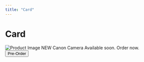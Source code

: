 ```yaml
---
title: "Card"
---
```


# Card

<Column gap={4} expand>
  <Card
    shadow={4}
    justify="between"
    customClassName="w-72 h-96 border-secondary-300 relative cursor-default select-none transition-all hover:scale-95 hover:rotate-1 dark:border-secondary-800"
  >
    <img
      src="/images/product-image-5.jpg"
      alt="Product Image"
      className="absolute top-0 left-0 w-full object-cover"
    />
    <Column gap={2} customClassName="p-4 z-10">
      <Chip color="secondary" size="xs">
        NEW
      </Chip>
      <Text as={'h1'} size="2xl" weight="bold" color="black">
        Canon Camera
      </Text>
    </Column>
    <Row
      justify="between"
      customClassName="p-4 bg-secondary-500/30 backdrop-filter backdrop-blur-sm z-10"
    >
      <Column>
        <Text as={"h1"} size="sm" color="white">
          Available soon.
        </Text>
        <Text as={"h1"} size="sm" color="white">
          Order now.
        </Text>
      </Column>
      <Button size="sm" color="secondary">
        Pre-Order
      </Button>
    </Row>
  </Card>
</Column>
